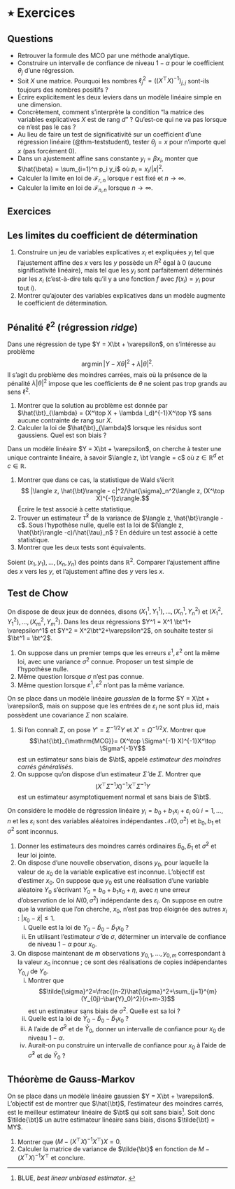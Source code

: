 # ٭ Exercices {.unnumbered}

## Questions

- Retrouver la formule des MCO par une méthode analytique. 
- Construire un intervalle de confiance de niveau $1-\alpha$ pour le coefficient $\theta_j$ d'une régression. 
- Soit $X$ une matrice. Pourquoi les nombres $\ell^2_j = ((X^\top X)^{-1})_{j,j}$ sont-ils toujours des nombres positifs ?
- Écrire explicitement les deux leviers dans un modèle linéaire simple en une dimension. 
- Concrètement, comment s'interprète la condition "la matrice des variables explicatives $X$ est de rang $d$" ? Qu'est-ce qui ne va pas lorsque ce n'est pas le cas ?
- Au lieu de faire un test de significativité sur un coefficient d'une régression linéaire (@thm-teststudent), tester $\theta_j=x$ pour n'importe quel $x$ (pas forcément $0$). 
- Dans un ajustement affine sans constante $y_i=\beta x_i$, monter que $\hat{\beta} = \sum_{i=1}^n p_i y_i$ où $p_i = x_i/|x|^2$. 
- Calculer la limite en loi de $\mathscr{F}_{r,n}$ lorsque $r$ est fixé et $n \to \infty$. 
- Calculer la limite en loi de $\mathscr{F}_{n,n}$ lorsque $n \to \infty$. 

## Exercices


:::{#exr-corrcaus}

## Les limites du coefficient de détermination

1. Construire un jeu de variables explicatives $x_i$ et expliquées $y_i$ tel que l'ajustement affine des $x$ vers les $y$ possède un $R^2$ égal à 0 (aucune significativité linéaire), mais tel que les $y_i$ sont parfaitement déterminés par les $x_i$ (c'est-à-dire tels qu'il y a une fonction $f$ avec $f(x_i)=y_i$ pour tout $i$). 
2. Montrer qu'ajouter des variables explicatives dans un modèle augmente le coefficient de détermination. 

:::

:::{#exr-regl2}

## Pénalité $\ell^2$ (régression *ridge*)

Dans une régression de type $Y = X\bt + \varepsilon$, on s'intéresse au problème 
$$ \arg \min |Y - X\theta|^2 + \lambda |\theta|^2.$$
Il s'agit du problème des moindres carrées, mais où la présence de la pénalité $\lambda|\theta|^2$ impose que les coefficients de $\theta$ ne soient pas trop grands au sens $\ell^2$. 

1. Montrer que la solution au problème est donnée par $\hat{\bt}_{\lambda} = (X^\top X + \lambda I_d)^{-1}X^\top Y$ sans aucune contrainte de rang sur $X$. 
2. Calculer la loi de $\hat{\bt}_{\lambda}$ lorsque les résidus sont gaussiens. Quel est son biais ?

:::

:::{#exr-uniquecontrainte}

Dans un modèle linéaire $Y = X\bt + \varepsilon$, on cherche à tester une unique contrainte linéaire, à savoir $\langle z, \bt \rangle = c$ où $z \in \mathbb{R}^d$ et $c \in \mathbb{R}$. 

1. Montrer que dans ce cas, la statistique de Wald s'écrit $$ |\langle z, \hat{\bt}\rangle - c|^2/\hat{\sigma}_n^2\langle z, (X^\top X)^{-1}z\rangle.$$
Écrire le test associé à cette statistique. 
1. Trouver un estimateur $\hat{\tau}^2$ de la variance de $\langle z, \hat{\bt}\rangle -c$. Sous l'hypothèse nulle, quelle est la loi de $(\langle z, \hat{\bt}\rangle -c)/\hat{\tau}_n$ ? En déduire un test associé à cette statistique. 
2. Montrer que les deux tests sont équivalents. 

:::


:::{#exr-aju}

Soient $(x_1, y_1), \dotsc, (x_n, y_n)$ des points dans $\mathbb{R}^2$. Comparer l'ajustement affine des $x$ vers les $y$, et l'ajustement affine des $y$ vers les $x$. 

:::


:::{#exr-chow}

## Test de Chow

On dispose de deux jeux de données, disons $(X^1_1, Y^1_1), \dotsc, (X^1_n, Y^2_n)$ et $(X^2_{1}, Y^2_{1}), \dotsc, (X^2_m, Y^2_m)$. Dans les deux régressions $Y^1 = X^1 \bt^1+ \varepsilon^1$ et $Y^2 = X^2\bt^2+\varepsilon^2$, on souhaite tester si $\bt^1 = \bt^2$. 

1. On suppose dans un premier temps que les erreurs $\varepsilon^1, \varepsilon^2$ ont la même loi, avec une variance $\sigma^2$ connue. Proposer un test simple de l'hypothèse nulle. 
2. Même question lorsque $\sigma$ n'est pas connue.
3. Même question lorsque $\varepsilon^1,\varepsilon^2$ n'ont pas la même variance. 

:::

:::{#exr-covnonscal}

On se place dans un modèle linéaire *gaussien* de la forme $Y = X\bt + \varepsilon$, mais on suppose que les entrées de $\varepsilon_i$ ne sont plus iid, mais possèdent une covariance $\Sigma$ non scalaire. 

1. Si l'on connaît $\Sigma$, on pose $Y' = \Sigma^{-1/2}Y$ et $X' = \Omega^{-1/2}X$. Montrer que $$\hat{\bt}_{\mathrm{MCG}}= (X^\top \Sigma^{-1} X)^{-1}X^\top \Sigma^{-1}Y$$
est un estimateur sans biais de $\bt$, appelé *estimateur des moindres carrés généralisés*. 
2. On suppose qu'on dispose d'un estimateur $\hat{\Sigma}$ de $\Sigma$. Montrer que 
$$(X^\top \hat{\Sigma}^{-1} X)^{-1}X^\top \hat{\Sigma}^{-1}Y$$
est un estimateur asymptotiquement normal et sans biais de $\bt$. 

:::


:::{#exr-prediction}

On considère le modèle de régression linéaire $y_i=b_0+b_1x_i+\varepsilon_i$ où $i = 1, \dotsc, n$ et les $\varepsilon_i$ sont des variables aléatoires indépendantes ${\mathcal N}(0,\sigma^2)$ et 
$b_0,b_1$ et $\sigma^2$ sont inconnus.

1. Donner les estimateurs des moindres carrés ordinaires $\hat{b}_0,\hat{b}_1$ et $\hat{\sigma}^2$ et leur loi jointe.
2. On dispose d'une nouvelle observation, disons $y_0$, pour laquelle la valeur de $x_0$ de la variable explicative est inconnue. L'objectif est d'estimer $x_0$.  On suppose que $y_0$ est une réalisation d'une variable aléatoire $Y_0$ s'écrivant $Y_0=b_0+b_1x_0+\eta$, avec $\eta$ une erreur d'observation de loi $N(0,\sigma^2)$ indépendante des $\varepsilon_i$. 
On suppose en outre que la variable que l'on cherche, $x_0$, n'est pas trop éloignée des autres $x_i$ : $|x_0- \bar x| \leq 1$. 
    i) Quelle est la loi de $Y_0-\hat{b}_0-\hat{b}_1x_0$ ?
    ii) En utilisant l'estimateur $\hat{\sigma}$ de ${\sigma}$, déterminer un intervalle de confiance de niveau $1-\alpha$ pour $x_0$.
1.  On dispose maintenant de $m$ observations $y_{0,1},\dots,y_{0,m}$ correspondant à la valeur $x_0$ inconnue ; ce sont des réalisations de copies indépendantes $Y_{0,j}$ de $Y_0$. 
    i) Montrer que 
    $$\tilde{\sigma}^2=\frac{(n-2)\hat{\sigma}^2+\sum_{j=1}^{m}(Y_{0j}-\bar{Y}_0)^2}{n+m-3}$$
    est un estimateur sans biais de $\sigma^2$. Quelle est sa loi ?
    ii) Quelle est la loi de $\bar{Y}_0-\hat{b}_0-\hat{b}_1x_0$ ?
    iii) A l'aide de $\tilde{\sigma}^2$ et de $\bar{Y}_0$, donner un intervalle de confiance pour $x_0$ de niveau $1-\alpha$.
    iv) Aurait-on pu construire un intervalle de confiance pour $x_0$ à l'aide de $\hat{\sigma}^2$ et de $\bar{Y}_0$ ?

:::


:::{#exr-gaussmarkov}

## Théorème de Gauss-Markov

On se place dans un modèle linéaire gaussien $Y = X\bt + \varepsilon$. L'objectif est de montrer que $\hat{\bt}$, l'estimateur des moindres carrés, est le meilleur estimateur linéaire de $\bt$ qui soit sans biais^[BLUE, *best linear unbiased estimator*. ]. Soit donc $\tilde{\bt}$ un autre estimateur linéaire sans biais, disons $\tilde{\bt} = MY$. 

1. Montrer que $(M - (X^\top X)^{-1}X^\top)X= 0$. 
2. Calculer la matrice de variance de $\tilde{\bt}$ en fonction de $M - (X^\top X)^{-1}X^\top$ et conclure. 

:::

